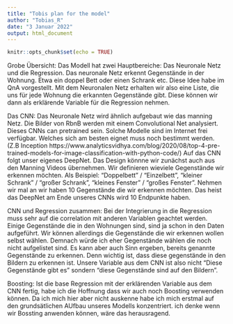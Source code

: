 ```yaml
---
title: "Tobis plan for the model"
author: "Tobias_R"
date: "3 Januar 2022"
output: html_document
---
```


```r
knitr::opts_chunk$set(echo = TRUE)
```

Grobe Übersicht: 
Das Modell hat zwei Hauptbereiche: Das Neuronale Netz und die Regression. Das neuronale Netz erkennt Gegenstände in der Wohnung. Etwa ein doppel Bett oder einen Schrank etc. Diese Idee habe im QnA vorgestellt. Mit dem Neuronalen Netz erhalten wir also eine Liste, die uns für jede Wohnung die erkannten Gegenstände gibt. Diese können wir dann als erklärende Variable für die Regression nehmen. 

Das CNN:
Das Neuronale Netz wird ähnlich aufgebaut wie das manning Netz. Die Bilder von RbnB werden mit einem Convolutional Net analysiert. Dieses CNNs can pretrained sein. Solche Modelle sind im Internet frei verfügbar. Welches sich am besten eignet muss noch bestimmt werden. 
(Z.B Inception https://www.analyticsvidhya.com/blog/2020/08/top-4-pre-trained-models-for-image-classification-with-python-code/) 
Auf das CNN folgt unser eigenes DeepNet. Das Design könnne wir zunächst auch aus den Manning Videos übernehmen.
Wir definieren wieviele Gegenstände wir erkennen möchten. Als Beispiel: "Doppelbett" / "Einzelbett", "kleiner Schrank" / "großer Schrank", "kleines Fenster" / "großes Fenster". Nehmen wir mal an wir haben 10 Gegenstände die wir erkennen möchten. Das heist das DeepNet am Ende unseres CNNs wird 10 Endpunkte haben. 

CNN und Regression zusammen:
Bei der Integrierung in die Regression muss sehr auf die correlation mit anderen Variablen geachtet werden. Einige Gegenstände die in den Wohnungen sind, sind ja schon in den Daten aufgeführt. Wir können allerdings die Gegenstände die wir erkennen wollen selbst wählen. Demnach würde ich eher Gegenstände wählen die noch nicht aufgelistet sind. Es kann aber auch Sinn ergeben, bereits genannte Gegenstände zu erkennen. Denn wichtig ist, dass diese gegenstände in den Bildern zu erkennen ist. Unsere Variable aus dem CNN ist also nicht "Diese Gegenstände gibt es" sondern "diese Gegenstände sind auf den Bildern". 

Boosting:
Ist die base Regression mit der erklärenden Variable aus dem CNN fertig, habe ich die Hoffnung dass wir auch noch Boosting verwenden können. Da ich mich hier aber nicht auskenne habe ich mich erstmal auf den grundsätlichen AUfbau unseres Modells konzentriert. ich denke wenn wir Bossting anwenden können, wäre das herausragend. 